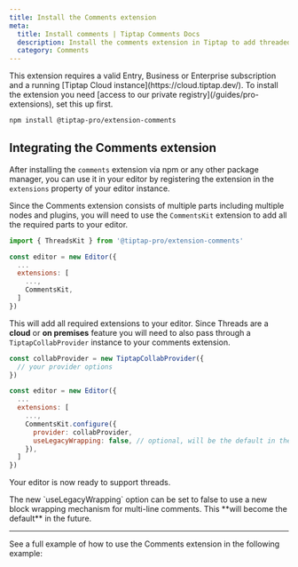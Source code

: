 ```yaml
---
title: Install the Comments extension
meta:
  title: Install comments | Tiptap Comments Docs
  description: Install the comments extension in Tiptap to add threaded discussions to your editor and app. Learn more in the docs!
  category: Comments
---
```



<Callout title="Subscription required" variant="warning">
  This extension requires a valid Entry, Business or Enterprise subscription and a running [Tiptap
  Cloud instance](https://cloud.tiptap.dev/). To install the extension you need [access to our
  private registry](/guides/pro-extensions), set this up first.
</Callout>

```bash
npm install @tiptap-pro/extension-comments
```

## Integrating the Comments extension

After installing the `comments` extension via npm or any other package manager, you can use it in your editor by registering the extension in the `extensions` property of your editor instance.

Since the Comments extension consists of multiple parts including multiple nodes and plugins, you will need to use the `CommentsKit` extension to add all the required parts to your editor.

```js
import { ThreadsKit } from '@tiptap-pro/extension-comments'

const editor = new Editor({
  ...
  extensions: [
    ...,
    CommentsKit,
  ]
})
```

This will add all required extensions to your editor. Since Threads are a **cloud** or **on premises** feature you will need to also pass through a `TiptapCollabProvider` instance to your comments extension.

```js
const collabProvider = new TiptapCollabProvider({
  // your provider options
})

const editor = new Editor({
  ...
  extensions: [
    ...,
    CommentsKit.configure({
      provider: collabProvider,
      useLegacyWrapping: false, // optional, will be the default in the future
    }),
  ]
})
```

Your editor is now ready to support threads.

<Callout title="Important" variant="warning">
  The new `useLegacyWrapping` option can be set to false to use a new block wrapping mechanism for
  multi-line comments. This **will become the default** in the future.
</Callout>

<hr />

See a full example of how to use the Comments extension in the following example:

<CodeDemo isPro path="/Extensions/Comments?inline=false&hideSource=false" />
